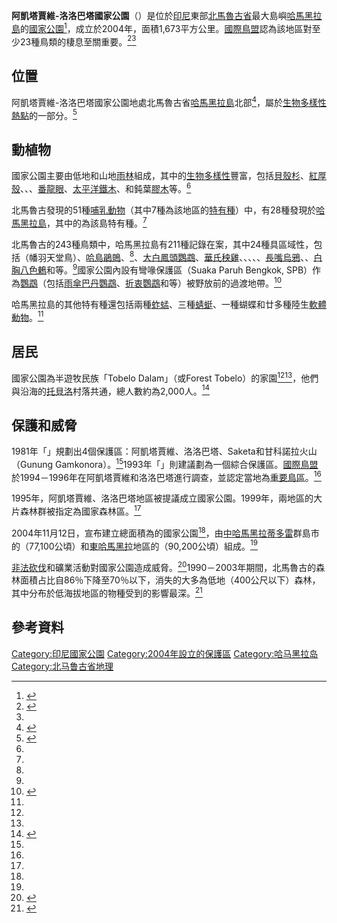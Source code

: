 {{Infobox protected area
| name            = 阿凱塔賈維-洛洛巴塔國家公園
| alt_name        = Taman Nasional Aketajawe-Lolobata
| iucn_category   = II
| photo           = Edge of Aketajawe-Lolobata National Park.jpg
| photo_caption   = 國家公園森林
| map_image       = Maluku Locator Topography.png
| map_caption     = 
| map_width       = 250
| label           = 阿凱塔賈維-洛洛巴塔國家公園
| label_position  = center
| location        = {{IDN}}[[北馬魯古省|北馬魯古省]][[哈馬黑拉島|哈馬黑拉島]]
| nearest_city    = 
| coordinates     = {{coords|1|09|N|128|16|E|display=inline, title}}
| area            = {{convert|1673|km2}}
| established     = 2004年11月12日
| visitation_num  = 
| visitation_year = 
| governing_body  = {{tsl|en|Ministry of Environment and Forestry (Indonesia)|環境和林業部 (印尼)|環境和林業部}}
| website         = {{url|http://www.aketajawelolobata.org/}}
}}
'''阿凱塔賈維-洛洛巴塔國家公園'''（{{lang-id|Taman Nasional Aketajawe-Lolobata, TNAL}}）是位於[[印尼|印尼]]東部[[北馬魯古省|北馬魯古省]]最大島嶼[[哈馬黑拉島|哈馬黑拉島]]的[[國家公園|國家公園]]<ref name="Lestari Hutan Indonesia">{{Cite web |title=Lestari Hutan Indonesia |url=http://www.natureindonesia.org/ |access-date=2022-05-05 |publisher=LESTARI HUTAN INDONESIA |language=en |archive-url=https://web.archive.org/web/20090720054450/http://www.natureindonesia.org/ |archive-date=2009-07-20 |dead-url=yes}}</ref>，成立於2004年，面積1,673平方公里。[[國際鳥盟|國際鳥盟]]認為該地區對至少23種鳥類的棲息至關重要。<ref name="birdlife">{{Cite web |title=Historic national park declaration on Halmahera |url=https://www.birdlife.org/news/news/2004/11/halmahera.html |access-date=2022-05-05 |date=2004-11-11 |publisher=BirdLife |language=en |archive-url=https://web.archive.org/web/20110604230905/https://www.birdlife.org/news/news/2004/11/halmahera.html |archive-date=2001-06-04 |dead-url=yes}}</ref><ref name="ENS"/>

== 位置 ==
阿凱塔賈維-洛洛巴塔國家公園地處北馬魯古省[[哈馬黑拉島|哈馬黑拉島]]北部<ref>{{Cite web |title=WALLACEA |url=http://www.biodiversityhotspots.org/xp/Hotspots/wallacea/Pages/default.aspx |access-date=2022-05-06 |publisher=[[保護國際|Conservation International]] |language=en |archive-url=https://web.archive.org/web/20100206180520/http://www.biodiversityhotspots.org/xp/Hotspots/wallacea/Pages/default.aspx |archive-date=2010-02-06 |dead-url=yes}}</ref>，屬於{{tsl|en|Wallacea|華萊士區}}[[生物多樣性熱點|生物多樣性熱點]]的一部分。<ref>{{Cite web |title=Wallacea |url=https://www.cepf.net/our-work/biodiversity-hotspots/wallacea |access-date=2022-05-06 |work={{tsl|en|Critical Ecosystem Partnership Fund|關鍵生態系統合作基金|CEPF}} |publisher=Conservation International |language=en |archive-date=2022-01-20 |archive-url=https://web.archive.org/web/20220120202011/https://www.cepf.net/our-work/biodiversity-hotspots/wallacea }}</ref>

== 動植物 ==
國家公園主要由低地和山地[[雨林|雨林]]組成，其中的[[生物多樣性|生物多樣性]]豐富，包括[[貝殼杉屬|貝殼杉]]、[[紅厚殼|紅厚殼]]、{{tsl|en|Octomeles|八果木|蘇門達臘八果木}}、{{tsl|en|Koordersiodendron pinnatum|安木斯萬樹}}、[[番龍眼|番龍眼]]、[[太平洋鐵木|太平洋鐵木]]、{{hover title|Canarium mehenbethene Gaertn|東印度橄欖}}和鈍葉[[膠木屬|膠木]]等。<ref name="Lestari Hutan Indonesia"/>

北馬魯古發現的51種[[哺乳動物|哺乳動物]]（其中7種為該地區的[[特有種|特有種]]）中，有28種發現於[[哈馬黑拉島|哈馬黑拉島]]，其中的{{tsl|en|Ornate cuscus|Ornate cuscus}}為該島特有種。<ref name="Lestari Hutan Indonesia"/>

北馬魯古的243種鳥類中，哈馬黑拉島有211種記錄在案，其中24種具區域性，包括{{tsl|en|Standardwing bird-of-paradise|華萊士天堂鳥}}（幡羽天堂鳥）、[[哈島鵑鵙|哈島鵑鵙]]、{{tsl|en|sombre kingfisher|淡黑翡翠}}<ref name="birdlife"/>、[[大白鳳頭鸚鵡|大白鳳頭鸚鵡]]、[[華氏秧雞|華氏秧雞]]、{{tsl|en|blue-and-white kingfisher|摩鹿加翡翠}}、{{tsl|en|dusky-brown oriole|暗褐鸝}}、{{tsl|en|Moluccan goshawk|摩鹿加鷹}}、{{tsl|en|dusky scrubfowl|烏塚雉}}、[[長嘴烏鴉|長嘴烏鴉]]、{{tsl|en|grey-headed fruit dove|灰頭果鳩}}、[[白胸八色鶇|白胸八色鶇]]和{{tsl|en|azure dollarbird|翠藍三寶鳥}}等。<ref name="Lestari Hutan Indonesia"/>國家公園內設有彎喙保護區（Suaka Paruh Bengkok, SPB）作為[[鸚鵡|鸚鵡]]（包括[[雨傘巴丹鸚鵡|雨傘巴丹鸚鵡]]、[[折衷鸚鵡|折衷鸚鵡]]和{{tsl|en|Chattering lory|喋喋吸蜜鸚鵡}}等）被野放前的過渡地帶。<ref>{{Cite web |title=Menjelajah Taman Nasional Aketajawe Lolobata di Halmahera |url=https://www.goodnewsfromindonesia.id/2021/07/02/menjelajah-taman-nasional-aketajawe-lolobata-di-halmahera |access-date=2022-05-09 |date=2021-07-02 |last=Afrillia |first=Dian |work=www.goodnewsfromindonesia.id |publisher=Good News From Indonesia |language=id |archive-date=2021-07-02 |archive-url=https://web.archive.org/web/20210702062715/https://www.goodnewsfromindonesia.id/2021/07/02/menjelajah-taman-nasional-aketajawe-lolobata-di-halmahera }}</ref>

哈馬黑拉島的其他特有種還包括兩種[[蚱蜢|蚱蜢]]、三種[[蜻蜓|蜻蜓]]、一種蝴蝶和廿多種陸生[[軟體動物|軟體動物]]。<ref name="Lestari Hutan Indonesia"/>

== 居民 ==
國家公園為半遊牧民族「Tobelo Dalam」（或Forest Tobelo）的家園<ref name="ENS"/><ref name="birdlife"/>，他們與沿海的[[托貝洛|托貝洛]]村落共通{{tsl|en|Tobelo language|托貝洛語}}，總人數約為2,000人。<ref>{{Cite web|title=Partnerships for Conservation Management of Aketajawe Lolobata National Park, North Maluku : indigenous peoples plan|url=https://documents1.worldbank.org/external/default/WDSContentServer/WDSP/IB/2007/03/05/000090341_20070305105255/Rendered/PDF/IPP1700REVISED0P9083080Final0IPP.pdf|access-date=2022-05-08|format=PDF|publisher=BirdLife Indonesia|language=en|archive-date=2022-05-09|archive-url=https://web.archive.org/web/20220509151206/https://documents1.worldbank.org/curated/en/550651468269396199/pdf/IPP1700REVISED0P9083080Final0IPP.pdf}}</ref>

== 保護和威脅 ==
1981年「{{hover title|National Conservation Plan|國家保護區計畫}}」規劃出4個保護區：阿凱塔賈維、洛洛巴塔、Saketa和甘科諾拉火山（Gunung Gamkonora）。<ref name="Lestari Hutan Indonesia"/>1993年「{{hover title|The 1993 Indonesian Biodiversity Action Plan|印度尼西亞生物多樣性行動計畫}}」則建議劃為一個綜合保護區。[[國際鳥盟|國際鳥盟]]於1994－1996年在阿凱塔賈維和洛洛巴塔進行調查，並認定當地為[[重要鳥區|重要鳥區]]。<ref name="birdlife"/>

1995年，阿凱塔賈維、洛洛巴塔地區被提議成立國家公園。1999年，兩地區的大片森林群被指定為國家森林區。<ref name="Lestari Hutan Indonesia"/>

2004年11月12日，{{tsl|en|Ministry of Environment and Forestry (Indonesia)|環境和林業部 (印尼)|環境和林業部}}宣布建立總面積為{{convert|167,300|ha}}的國家公園<ref name="ENS"/>，由[[中哈馬黑拉縣|中哈馬黑拉]][[蒂多雷|蒂多雷]]群島市的{{hover title|Aketajawe Protected Forest Group|阿凱塔賈維森林保護群}}（77,100公頃）和[[東哈馬黑拉縣|東哈馬黑拉]]地區的{{hover title|Lolobata Forest Group|洛洛巴塔森林群}}（90,200公頃）組成。<ref name="Lestari Hutan Indonesia"/>

[[非法砍伐|非法砍伐]]和礦業活動對國家公園造成威脅。<ref name="ENS">{{Cite web |title=Indonesia's New National Park Will Not Halt Mining Plans |url=http://ens-newswire.com/ens/nov2004/2004-11-12-02.asp |access-date=2022-05-09 |date=2004-11-12 |publisher=Environment News Service |language=en |archive-url=https://web.archive.org/web/20120229051025/http://ens-newswire.com/ens/nov2004/2004-11-12-02.asp |archive-date=2012-02-29 |dead-url=yes |location=雅加達}}</ref>1990－2003年期間，北馬魯古的森林面積占比自86％下降至70％以下，消失的大多為低地（400公尺以下）森林，其中分布於低海拔地區的物種受到的影響最深。<ref>{{Cite web |title=Impacts of Deforestation on the Conservation Status of Endemic Birds in the  North Maluku Endemic Bird Area from 1990-2003 |url=https://dukespace.lib.duke.edu/dspace/bitstream/10161/964/1/John_P_Vetter_MP_Final_Draft.pdf |access-date=2022-05-09 |author=John Vetter |date=2009-05 |format=PDF |publisher={{tsl|en|Master of Environmental Management|環境管理碩士|M.E.M.}} degree in the {{tsl|en|Nicholas School  of the Environment|尼可拉斯環境學院|Nicholas School of the Environment}}, [[杜克大學|Duke University]] |language=en |archive-date=2010-06-16 |archive-url=https://web.archive.org/web/20100616171022/http://dukespace.lib.duke.edu/dspace/bitstream/10161/964/1/John_P_Vetter_MP_Final_Draft.pdf }}</ref>

== 參考資料 ==
{{reflist|30em}}

{{印度尼西亞國家公園}}
[[Category:印尼國家公園|Category:印尼國家公園]]
[[Category:2004年設立的保護區|Category:2004年設立的保護區]]
[[Category:哈马黑拉岛|Category:哈马黑拉岛]]
[[Category:北马鲁古省地理|Category:北马鲁古省地理]]